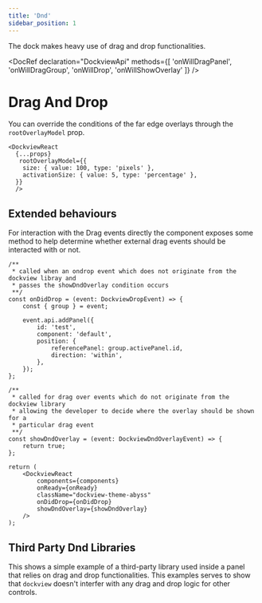 ```yaml
---
title: 'Dnd'
sidebar_position: 1
---
```




The dock makes heavy use of drag and drop functionalities.

<DocRef declaration="DockviewApi"
  methods={[
    'onWillDragPanel', 'onWillDragGroup',
    'onWillDrop', 'onWillShowOverlay'
  ]}
  />

<LiveExample framework='react' id='dockview/dnd-events' />


# Drag And Drop

You can override the conditions of the far edge overlays through the `rootOverlayModel` prop.

```tsx
<DockviewReact
  {...props}
   rootOverlayModel={{
    size: { value: 100, type: 'pixels' },
    activationSize: { value: 5, type: 'percentage' },
  }}
  />
```

## Extended behaviours

For interaction with the Drag events directly the component exposes some method to help determine whether external drag events should be interacted with or not.

```tsx
/**
 * called when an ondrop event which does not originate from the dockview libray and
 * passes the showDndOverlay condition occurs
 **/
const onDidDrop = (event: DockviewDropEvent) => {
    const { group } = event;

    event.api.addPanel({
        id: 'test',
        component: 'default',
        position: {
            referencePanel: group.activePanel.id,
            direction: 'within',
        },
    });
};

/**
 * called for drag over events which do not originate from the dockview library
 * allowing the developer to decide where the overlay should be shown for a
 * particular drag event
 **/
const showDndOverlay = (event: DockviewDndOverlayEvent) => {
    return true;
};

return (
    <DockviewReact
        components={components}
        onReady={onReady}
        className="dockview-theme-abyss"
        onDidDrop={onDidDrop}
        showDndOverlay={showDndOverlay}
    />
);
```

## Third Party Dnd Libraries

This shows a simple example of a third-party library used inside a panel that relies on drag
and drop functionalities. This examples serves to show that `dockview` doesn't interfer with
any drag and drop logic for other controls.

<MultiFrameworkContainer
    sandboxId="externaldnd-dockview"
    react={DockviewExternalDnd}
/>
